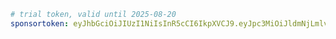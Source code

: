 ```yaml title="evcc.yaml"
# trial token, valid until 2025-08-20
sponsortoken: eyJhbGciOiJIUzI1NiIsInR5cCI6IkpXVCJ9.eyJpc3MiOiJldmNjLmlvIiwic3ViIjoidHJpYWwiLCJleHAiOjE3NTU2ODQwMDAsImlhdCI6MTc1NDk5MjgwMCwic3BlIjp0cnVlLCJzcmMiOiJtYSJ9.1kcWjmARZ7x5uZaxclWnPNPnDbUVtF7p1rnMiNnh_bw
```
